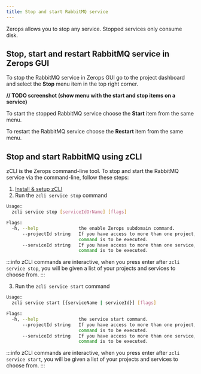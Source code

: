 ```yaml
---
title: Stop and start RabbitMQ service
---
```


Zerops allows you to stop any service. Stopped services only consume disk.

## Stop, start and restart RabbitMQ service in Zerops GUI

To stop the RabbitMQ service in Zerops GUI go to the project dashboard and select the **Stop** menu item in the top right corner.

**// TODO screenshot (show menu with the start and stop items on a service)**

To start the stopped RabbitMQ service choose the **Start** item from the same menu.

To restart the RabbitMQ service choose the **Restart** item from the same menu.

## Stop and start RabbitMQ using zCLI

zCLI is the Zerops command-line tool. To stop and start the RabbitMQ service via the command-line, follow these steps:

1. [Install & setup zCLI](/references/cli)
2. Run the `zcli service stop` command

```sh
Usage:
  zcli service stop [serviceIdOrName] [flags]

Flags:
  -h, --help               the enable Zerops subdomain command.
      --projectId string   If you have access to more than one project, you must specify the project ID for which the
                           command is to be executed.
      --serviceId string   If you have access to more than one service, you must specify the service ID for which the
                           command is to be executed.
```

:::info
zCLI commands are interactive, when you press enter after `zcli service stop`, you will be given a list of your projects and services to choose from.
:::

3. Run the `zcli service start` command

```sh
Usage:
  zcli service start [{serviceName | serviceId}] [flags]

Flags:
  -h, --help               the service start command.
      --projectId string   If you have access to more than one project, you must specify the project ID for which the
                           command is to be executed.
      --serviceId string   If you have access to more than one service, you must specify the service ID for which the
                           command is to be executed.
```

:::info
zCLI commands are interactive, when you press enter after `zcli service start`, you will be given a list of your projects and services to choose from.
:::
